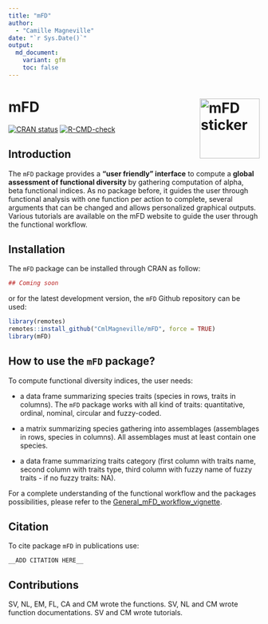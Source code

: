 ```yaml
---
title: "mFD"
author:
  - "Camille Magneville"
date: "`r Sys.Date()`"
output:
  md_document:
    variant: gfm
    toc: false
---
```


mFD <img src="man/figures/mFDsticker.png" height="120" align="right" alt = "mFD sticker"/>
=========================================================

<!-- badges: start -->
[![CRAN status](https://www.r-pkg.org/badges/version/mFD)](https://CRAN.R-project.org/package=mFD)
[![R-CMD-check](https://github.com/CmlMagneville/mFD_shared/workflows/R-CMD-check/badge.svg)](https://github.com/CmlMagneville/mFD_shared/actions)
<!-- badges: end -->



## Introduction

The `mFD` package provides a **"user friendly" interface** to compute a 
**global assessment of functional diversity** by gathering computation of alpha, 
beta functional indices. As no package before, it guides the user through 
functional analysis with one function per action to complete, several arguments 
that can be changed and allows personalized graphical outputs. Various tutorials 
are available on the mFD website to guide the user through the functional 
workflow.


## Installation

The `mFD` package can be installed through CRAN as follow:
```r
## Coming soon
```

or for the latest development version, the `mFD` Github repository can be used:

```r
library(remotes)
remotes::install_github("CmlMagneville/mFD", force = TRUE)
library(mFD)
```


## How to use the `mFD` package?

To compute functional diversity indices, the user needs:

- a data frame summarizing species traits (species in rows, traits in columns). 
The `mFD` package works with all kind of traits: quantitative, ordinal, nominal, 
circular and fuzzy-coded.

- a matrix summarizing species gathering into assemblages (assemblages in rows, 
species in columns). All assemblages must at least contain one species.

- a data frame summarizing traits category (first column with traits name, 
second column with traits type, third column with fuzzy name of fuzzy traits - 
if no fuzzy traits: NA).

For a complete understanding of the functional workflow and the packages 
possibilities, please refer to the 
[General_mFD_workflow_vignette](https://github.com/CmlMagneville/mFD/docs/articles/mFD_general_workflow.html).


## Citation

To cite package `mFD` in publications use:

```
__ADD CITATION HERE__
```


## Contributions

SV, NL, EM, FL, CA and CM wrote the functions. SV, NL and CM wrote function 
documentations. SV and CM wrote tutorials.
